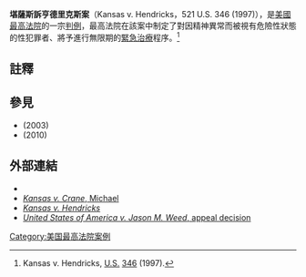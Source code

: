 {{Infobox SCOTUS case
  |Litigants=堪薩斯訴亨德里克斯案<br>{{small|(Kansas v. Hendricks)}}
  |ArgueDate=12月10日
  |ArgueYear=1996年
  |DecideDate=6月23日
  |DecideYear=1997年
  |FullName=Kansas v. Leroy Hendricks
  |USVol=521
  |USPage=346
  |ParallelCitations=117 S. Ct. 2072; 138 [[L._Ed._2d|L. Ed. 2d]] 501
  |Prior=''In re Hendricks,'' 259 Kan. 246, 912 [[P.2d|P.2d]] 129 (1996); [[Certiorari|cert]]. granted, {{ussc|518|1004|1996|el=no}}.
  |Subsequent=
  |Holding=撤消堪萨斯州最高法院的判决，并同意该州针对性罪犯的无限期民事承诺程序的程序，这些程序在从监狱释放后符合“精神异常”的定义。
  |SCOTUS=1994–2005
  |Majority=Thomas
  |JoinMajority=Rehnquist, O'Connor, Scalia, Kennedy
  |Dissent=Breyer
  |JoinDissent=Stevens, Souter, Ginsburg
  |LawsApplied=[[正當法律程序|正當法律程序]]、其它法律條文；[[刑事訴訟法|刑事訴訟法]]、[[追溯法令|追溯法令]]
}}

'''堪薩斯訴亨德里克斯案'''（Kansas v. Hendricks，521 U.S. 346 (1997)），是[[美國最高法院|美國最高法院]]的一宗[[判例|判例]]，最高法院在該案中制定了對因精神異常而被視有危險性狀態的性犯罪者、將予進行無限期的[[緊急治療|緊急治療]]程序。<ref name=justia>Kansas v. Hendricks, {{le|美國最高法院第521卷判例列表|List of United States Supreme Court cases, volume 521|521}} [[美国最高法院判例报告|U.S.]] [https://supreme.justia.com/cases/federal/us/521/346/ 346] {{Wayback|url=https://supreme.justia.com/cases/federal/us/521/346/ |date=20210227053644 }} (1997).</ref>

==註釋==
{{reflist}}

==參見==
* ''{{le|張三訴李四案|Smith v. Doe}}'' (2003)
* ''{{le|美國訴康斯托克案|United States v. Comstock}}'' (2010)

==外部連結==
* {{caselaw source
 | case = ''Kansas v. Hendricks'', {{Ussc|521|346|1997|el=no}}
 | cornell =https://www.law.cornell.edu/supct/html/95-1649.ZS.html
 | findlaw = https://caselaw.findlaw.com/us-supreme-court/521/346.html
 | justia =https://supreme.justia.com/cases/federal/us/521/346/
 | loc =http://cdn.loc.gov/service/ll/usrep/usrep521/usrep521346/usrep521346.pdf
 | oyez =https://www.oyez.org/cases/1996/95-1649
 }}
*[https://web.archive.org/web/20071018050918/http://docket.medill.northwestern.edu/archives/000565.php ''Kansas v. Crane'', Michael]
*[http://biotech.law.lsu.edu/cases/psyc/kansas_v_hendricks.htm ''Kansas v. Hendricks''] {{Wayback|url=http://biotech.law.lsu.edu/cases/psyc/kansas_v_hendricks.htm |date=20070808175722 }}
*[[s:United_States_of_America_v._Jason_M._Weed,_appeal_decision|''United States of America v. Jason M. Weed'', appeal decision]]

[[Category:美国最高法院案例|Category:美国最高法院案例]]
